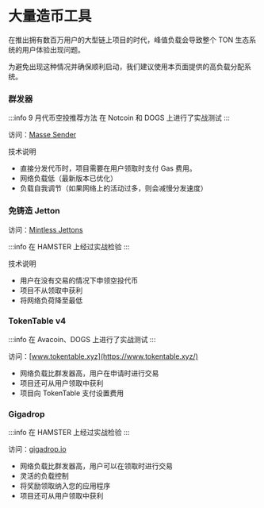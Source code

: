 # 大量造币工具

在推出拥有数百万用户的大型链上项目的时代，峰值负载会导致整个 TON 生态系统的用户体验出现问题。

为避免出现这种情况并确保顺利启动，我们建议使用本页面提供的高负载分配系统。

### 群发器

:::info
9 月代币空投推荐方法
在 Notcoin 和 DOGS 上进行了实战测试
:::

访问：[Masse Sender](https://docs.tonconsole.com/tonconsole/jettons/mass-sending)

技术说明

- 直接分发代币时，项目需要在用户领取时支付 Gas 费用。
- 网络负载低（最新版本已优化）
- 负载自我调节（如果网络上的活动过多，则会减慢分发速度）

### 免铸造 Jetton

访问：[Mintless Jettons](/v3/guidelines/dapps/asset-processing/mintless-jettons)

:::info
  在 HAMSTER 上经过实战检验
:::

技术说明

- 用户在没有交易的情况下申领空投代币
- 项目不从领取中获利
- 将网络负荷降至最低

### TokenTable v4

:::info
  在 Avacoin、DOGS 上进行了实战测试
:::

访问：[www.tokentable.xyz](https://www.tokentable.xyz/)

- 网络负载比群发器高，用户在申请时进行交易
- 项目还可从用户领取中获利
- 项目向 TokenTable 支付设置费用

### Gigadrop

:::info
  在 HAMSTER 上经过实战检验
:::

访问：[gigadrop.io](https://gigadrop.io/)

- 网络负载比群发器高，用户可以在领取时进行交易
- 灵活的负载控制
- 将奖励领取纳入您的应用程序
- 项目还可从用户领取中获利
